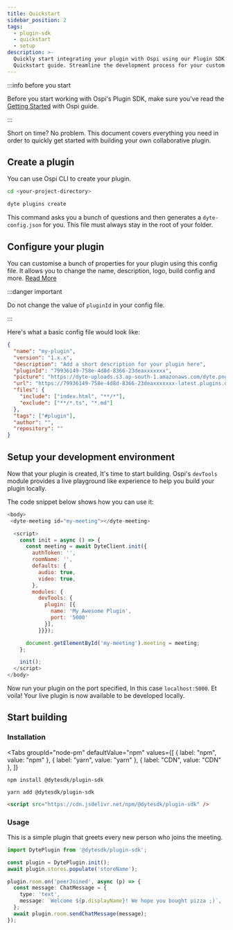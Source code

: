 ```yaml
---
title: Quickstart
sidebar_position: 2
tags:
  - plugin-sdk
  - quickstart
  - setup
description: >-
  Quickly start integrating your plugin with Ospi using our Plugin SDK
  Quickstart guide. Streamline the development process for your custom plugins.
---
```


:::info before you start

Before you start working with Ospi's Plugin SDK, make sure you've read the
[Getting Started](/getting-started) with Ospi guide.

:::

Short on time? No problem. This document covers everything you need in order to
quickly get started with building your own collaborative plugin.

## Create a plugin

You can use Ospi CLI to create your plugin.

```bash
cd <your-project-directory>
```

```bash
dyte plugins create
```

This command asks you a bunch of questions and then generates a
`dyte-config.json` for you. This file must always stay in the root of your
folder.

## Configure your plugin

You can customise a bunch of properties for your plugin using this config file.
It allows you to change the name, description, logo, build config and more.
[Read More](/plugin-sdk/setup/customize)

:::danger important

Do not change the value of `pluginId` in your config file.

:::

Here's what a basic config file would look like:

```json
{
  "name": "my-plugin",
  "version": "1.x.x",
  "description": "Add a short description for your plugin here",
  "pluginId": "79936149-758e-4d8d-8366-23deaxxxxxxx",
  "picture": "https://dyte-uploads.s3.ap-south-1.amazonaws.com/dyte.png",
  "url": "https://79936149-758e-4d8d-8366-23deaxxxxxxx-latest.plugins.dyte.app",
  "files": {
    "include": ["index.html", "**/*"],
    "exclude": ["**/*.ts", "*.md"]
  },
  "tags": ["#plugin"],
  "author": "",
  "repository": ""
}
```

## Setup your development environment

Now that your plugin is created, It's time to start building. Ospi's `devTools`
module provides a live playground like experience to help you build your plugin
locally.

The code snippet below shows how you can use it:

```js
<body>
 <dyte-meeting id="my-meeting"></dyte-meeting>

  <script>
    const init = async () => {
      const meeting = await DyteClient.init({
        authToken: '',
        roomName: '',
        defaults: {
          audio: true,
          video: true,
        },
        modules: {
          devTools: {
            plugin: [{
              name: 'My Awesome Plugin',
              port: '5000'
            }],
          }}});

      document.getElementById('my-meeting').meeting = meeting;
    };

    init();
  </script>
</body>
```

Now run your plugin on the port specified, In this case `localhost:5000`. Et
voila! Your live plugin is now available to be developed locally.

## Start building

### Installation


<Tabs
  groupId="node-pm"
  defaultValue="npm"
  values={[
    { label: "npm", value: "npm" },
    { label: "yarn", value: "yarn" },
    { label: "CDN", value: "CDN" },
  ]}
>
  <TabItem value="npm">

```shell
npm install @dytesdk/plugin-sdk
```

  </TabItem>
  <TabItem value="yarn">

```shell
yarn add @dytesdk/plugin-sdk
```

  </TabItem>
  <TabItem value="CDN">

```html
<script src="https://cdn.jsdelivr.net/npm/@dytesdk/plugin-sdk" />
```

  </TabItem>
</Tabs>

### Usage

This is a simple plugin that greets every new person who joins the meeting.

```ts
import DytePlugin from '@dytesdk/plugin-sdk';

const plugin = DytePlugin.init();
await plugin.stores.populate('storeName');

plugin.room.on('peerJoined', async (p) => {
  const message: ChatMessage = {
    type: 'text',
    message: `Welcome ${p.displayName}! We hope you bought pizza ;)`,
  };
  await plugin.room.sendChatMessage(message);
});
```

<head>
  <title>Plugin SDK Quickstart</title>
  <meta
    name="description"
    content="Quickly start integrating your plugin with Ospi using our Plugin SDK Quickstart guide. Streamline the development process for your custom plugins."
  />
</head>
